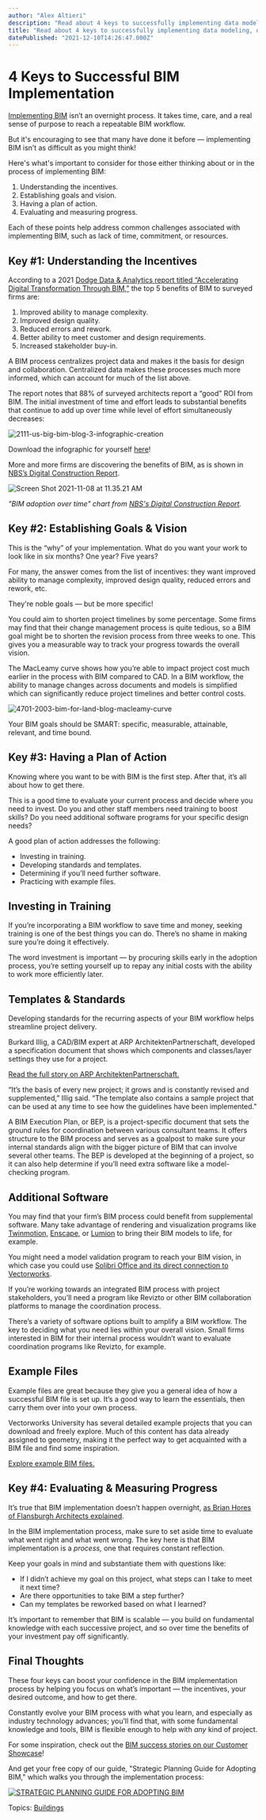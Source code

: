```yaml
---
author: "Alex Altieri"
description: "Read about 4 keys to successfully implementing data modeling, or BIM, that help ease the process! "
title: "Read about 4 keys to successfully implementing data modeling, or BIM, that help ease the process! " 
datePublished: "2021-12-10T14:26:47.000Z"
---
```

# 4 Keys to Successful BIM Implementation

[Implementing BIM](../../../net/vectorworks/blog/bim-implementation-and-execution-with-vectorworks.html) isn’t an overnight process. It takes time, care, and a real sense of purpose to reach a repeatable BIM workflow.

But it's encouraging to see that many have done it before — implementing BIM isn’t as difficult as you might think!

Here's what's important to consider for those either thinking about or in the process of implementing BIM:

1. Understanding the incentives.
2. Establishing goals and vision.
3. Having a plan of action.
4. Evaluating and measuring progress.

Each of these points help address common challenges associated with implementing BIM, such as lack of time, commitment, or resources.

## Key #1: Understanding the Incentives

According to a 2021 [Dodge Data & Analytics report titled “Accelerating Digital Transformation Through BIM,”](https://www.construction.com/toolkit/reports/Digital-Transformation-Through-BIM) the top 5 benefits of BIM to surveyed firms are:

1. Improved ability to manage complexity.
2. Improved design quality.
3. Reduced errors and rework.
4. Better ability to meet customer and design requirements.
5. Increased stakeholder buy-in.

A BIM process centralizes project data and makes it the basis for design and collaboration. Centralized data makes these processes much more informed, which can account for much of the list above.

The report notes that 88% of surveyed architects report a “good” ROI from BIM. The initial investment of time and effort leads to substantial benefits that continue to add up over time while level of effort simultaneously decreases: 

![2111-us-big-bim-blog-3-infographic-creation](https://blog.vectorworks.net/hs-fs/hubfs/Blog%20Images/211210_BIMplementation/2111-us-big-bim-blog-3-infographic-creation.jpg?width=1632&name=2111-us-big-bim-blog-3-infographic-creation.jpg)

Download the infographic for yourself [here](https://f.hubspotusercontent40.net/hubfs/3018241/Blog%20Images/211210%5FBIMplementation/BIM%20Adoption%20Path%20and%20Benefits%5FVectorworks.pdf)!

More and more firms are discovering the benefits of BIM, as is shown in [NBS’s Digital Construction Report](https://www.thenbs.com/digital-construction-report-2021/).

![Screen Shot 2021-11-08 at 11.35.21 AM](https://blog.vectorworks.net/hs-fs/hubfs/Blog%20Images/211210_BIMplementation/Screen%20Shot%202021-11-08%20at%2011.35.21%20AM.png?width=1392&name=Screen%20Shot%202021-11-08%20at%2011.35.21%20AM.png)

_"BIM adoption over time" chart from [NBS's Digital Construction Report](https://www.thenbs.com/digital-construction-report-2021/)._ 

## Key #2: Establishing Goals & Vision

This is the “why” of your implementation. What do you want your work to look like in six months? One year? Five years?

For many, the answer comes from the list of incentives: they want improved ability to manage complexity, improved design quality, reduced errors and rework, etc.

They're noble goals — but be more specific! 

You could aim to shorten project timelines by some percentage. Some firms may find that their change management process is quite tedious, so a BIM goal might be to shorten the revision process from three weeks to one. This gives you a measurable way to track your progress towards the overall vision.

The MacLeamy curve shows how you’re able to impact project cost much earlier in the process with BIM compared to CAD. In a BIM workflow, the ability to manage changes across documents and models is simplified which can significantly reduce project timelines and better control costs.

![4701-2003-bim-for-land-blog-macleamy-curve](https://blog.vectorworks.net/hs-fs/hubfs/Blog%20Images/21_BIM%20for%20Landscape%20Pillar/4701-2003-bim-for-land-blog-macleamy-curve.jpg?width=1440&name=4701-2003-bim-for-land-blog-macleamy-curve.jpg)

Your BIM goals should be SMART: specific, measurable, attainable, relevant, and time bound.

## Key #3: Having a Plan of Action

Knowing where you want to be with BIM is the first step. After that, it’s all about how to get there.

This is a good time to evaluate your current process and decide where you need to invest. Do you and other staff members need training to boost skills? Do you need additional software programs for your specific design needs?

A good plan of action addresses the following:

* Investing in training.
* Developing standards and templates.
* Determining if you’ll need further software.
* Practicing with example files.

## Investing in Training

If you’re incorporating a BIM workflow to save time and money, seeking training is one of the best things you can do. There’s no shame in making sure you’re doing it effectively.

The word investment is important — by procuring skills early in the adoption process, you’re setting yourself up to repay any initial costs with the ability to work more efficiently later. 

## Templates & Standards

Developing standards for the recurring aspects of your BIM workflow helps streamline project delivery.

Burkard Illig, a CAD/BIM expert at ARP ArchitektenPartnerschaft, developed a specification document that shows which components and classes/layer settings they use for a project.

[Read the full story on ARP ArchitektenPartnerschaft.](https://www.vectorworks.net/en-US/customer-showcase/proactive-bim-for-big-projects) 

“It’s the basis of every new project; it grows and is constantly revised and supplemented,” Illig said. “The template also contains a sample project that can be used at any time to see how the guidelines have been implemented."

A BIM Execution Plan, or BEP, is a project-specific document that sets the ground rules for coordination between various consultant teams. It offers structure to the BIM process and serves as a goalpost to make sure your internal standards align with the bigger picture of BIM that can involve several other teams. The BEP is developed at the beginning of a project, so it can also help determine if you’ll need extra software like a model-checking program.

## Additional Software

You may find that your firm’s BIM process could benefit from supplemental software. Many take advantage of rendering and visualization programs like [Twinmotion,](../../../net/vectorworks/blog/your-guide-to-rendering-with-twinmotion.html) [Enscape,](../../../net/vectorworks/blog/your-guide-to-real-time-rendering-with-enscape.html) or [Lumion](https://lumion.com/whats-new.html?gclid=CjwKCAiA78aNBhAlEiwA7B76p6IymPd-TH4oI4P4PFudhiDlODEQAHsphD7HTS7ie7MlAg%5Fba8ztbhoCsDwQAvD%5FBwE&gclsrc=aw.ds) to bring their BIM models to life, for example.

You might need a model validation program to reach your BIM vision, in which case you could use [Solibri Office and its direct connection to Vectorworks](../../../net/vectorworks/blog/solibri-direct-feature-vectorworks-open-bim.html).

If you’re working towards an integrated BIM process with project stakeholders, you’ll need a program like Revizto or other BIM collaboration platforms to manage the coordination process.

There’s a variety of software options built to amplify a BIM workflow. The key to deciding what you need lies within your overall vision. Small firms interested in BIM for their internal process wouldn’t want to evaluate coordination programs like Revizto, for example.

## Example Files

Example files are great because they give you a general idea of how a successful BIM file is set up. It’s a good way to learn the essentials, then carry them over into your own process.

Vectorworks University has several detailed example projects that you can download and freely explore. Much of this content has data already assigned to geometry, making it the perfect way to get acquainted with a BIM file and find some inspiration.

[Explore example BIM files.](https://university.vectorworks.net/course/index.php?mycourses=0&tagfilter%5Bcategory%5D=0&tagfilter%5Btype%5D=179&tagfilter%5Bdifficulty%5D=0&categorysort=default&mycourses=&search=&langfilter%5B%5D=0)

## Key #4: Evaluating & Measuring Progress

It’s true that BIM implementation doesn’t happen overnight, [as Brian Hores of Flansburgh Architects explained](../../../net/vectorworks/blog/simple-bim-for-the-project-architect.html).

In the BIM implementation process, make sure to set aside time to evaluate what went right and what went wrong. The key here is that BIM implementation is a _process,_ one that requires constant reflection.

Keep your goals in mind and substantiate them with questions like:

* If I didn’t achieve my goal on this project, what steps can I take to meet it next time?
* Are there opportunities to take BIM a step further?
* Can my templates be reworked based on what I learned?

It’s important to remember that BIM is scalable — you build on fundamental knowledge with each successive project, and so over time the benefits of your investment pay off significantly.

## Final Thoughts

These four keys can boost your confidence in the BIM implementation process by helping you focus on what’s important — the incentives, your desired outcome, and how to get there.

Constantly evolve your BIM process with what you learn, and especially as industry technology advances; you’ll find that, with some fundamental knowledge and tools, BIM is flexible enough to help with _any_ kind of project.

For some inspiration, check out the [BIM success stories on our Customer Showcase](http://vectorworks.net/customer-showcase)! 

And get your free copy of our guide, "Strategic Planning Guide for Adopting BIM," which walks you through the implementation process:

[![STRATEGIC PLANNING GUIDE FOR ADOPTING BIM](https://no-cache.hubspot.com/cta/default/3018241/03c7ba1f-adfd-4dbc-b616-ea94ad0ee11c.png)](https://cta-redirect.hubspot.com/cta/redirect/3018241/03c7ba1f-adfd-4dbc-b616-ea94ad0ee11c) 

 Topics: [Buildings](https://blog.vectorworks.net/topic/buildings) 

 